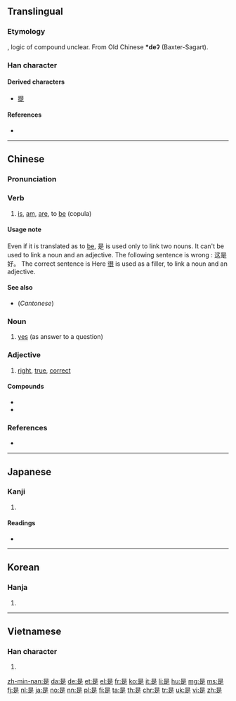 {{also|昰}}
==Translingual==
{{stroke order|strokes=9}}
{{stroke order|type=animate}}

===Etymology===
{{Han compound|早|止|ls=ic}}, logic of compound unclear. From Old Chinese '''*deʔ''' (Baxter-Sagart).

===Han character===
{{Han char|rn=72|rad=日|as=05|sn=9|four=6080<sub>1</sub>|canj=日一卜人 (AMYO)|ids=⿱[[日]]⿱[[一]][[龰]]}}

====Derived characters====
* [[提]]

====References====
* {{Han ref|kx=0493.260|dkj=13859|dj=0858.060|hdz=21497.050|uh=662F|ud=26159|bh=AC4F|bd=44111}}

----

==Chinese==
{{zh-hanzi-box|[[是]]}}

===Pronunciation===
{{zh-pron
|m=shì
|c=si6
|h=poj=shì
|mn=sī
|w=3zr
|ma=zh-shì.ogg
|cat=v,n
}}

===Verb===
{{zh-verb}}

# {{cx|Beginning Mandarin|lang=zh|sort=shi4}} [[is]], [[am]], [[are]], to [[be]] (copula)
#: {{zh-usex|泰晤士河 是 ^英國 第二 長 的 河流。|The River Thames '''is''' the second longest river in the UK.|link=yes}}

====Usage note====
Even if it is translated as to [[be]], 是 is used only to link two nouns.
{{zh-usex|我 '''是''' 老師|I '''am''' a teacher|in_notes=yes}} {{zh-usex|我 '''是''' 中國人|I '''am''' Chinese.|in_notes=yes}}
It can't be used to link a noun and an adjective. The following sentence is wrong : 这是好。
The correct sentence is
{{zh-usex|這 '''很''' 好|This '''is (very)''' good|in_notes=yes}}
Here [[很]] is used as a filler, to link a noun and an adjective.

====See also====
* (''Cantonese'') {{zh-l|係|系}}

===Noun===
{{zh-noun}}

# [[yes]] (as answer to a question)

===Adjective===
{{zh-adj}}

# [[right]], [[true]], [[correct]]

====Compounds====
* {{zh-l|是否}}
* {{zh-l|是非}}

===References===
* {{cite web
| url = http://www.mdbg.net/chindict/chindict.php?page=worddict&wdrst=0&wdqb=是
| title = 是
| work = MDBG English to Chinese dictionary ( Based on CC-CEDICT )
| language = Mandarin/English
}}

----

==Japanese==

===Kanji===
{{ja-kanji|grade=c|rs=日05}}

# {{defn|lang=ja|sort=日05}}

====Readings====
* {{ja-readings|on=[[ぜ]] (ze), [[し]] (shi)|kun=[[これ]] (kore), [[この]] (kono), [[ここ]] (koko)}}

----

==Korean==

===Hanja===
{{ko-hanja|hangeul=시|eumhun=바를|rv=|mr=si|y=si}}

# {{defn|lang=ko|sort=日05}}

----

==Vietnamese==

===Han character===
{{vi-hantu|[[thị]]|rs=日05}}

# {{defn|lang=vi|sort=日05}}

[[zh-min-nan:是]]
[[da:是]]
[[de:是]]
[[et:是]]
[[el:是]]
[[fr:是]]
[[ko:是]]
[[it:是]]
[[li:是]]
[[hu:是]]
[[mg:是]]
[[ms:是]]
[[fj:是]]
[[nl:是]]
[[ja:是]]
[[no:是]]
[[nn:是]]
[[pl:是]]
[[fi:是]]
[[ta:是]]
[[th:是]]
[[chr:是]]
[[tr:是]]
[[uk:是]]
[[vi:是]]
[[zh:是]]